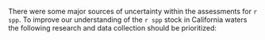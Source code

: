 There were some major sources of uncertainty within the assessments for `r spp`. To improve our understanding of the `r spp` stock in California waters the following research and data collection should be prioritized:

\begin{enumerate}

  \item  The NWFSC Hook and Line survey is the only long-term fishery-independent survey in rocky (untrawlable) habitat in the Southern California Bight. Efforts should continue to explore how best to model hook and line catch data to develop indices of abundance. We also recommend evaluating how to structure the NWFSC Hook and Line survey index, given its expansion into the CCAs and increase in sites within designated MPAs, and independent analysis of information content in NWFSC Hook and Line survey across observed species. Finally, increased spatiotemporal sampling around Point Conception would aid in identifying stock boundaries.

	\item The assessment area south of Point Conception appears to have a mixture of observations from areas experiencing variable fishing mortality. In the region there are likely a mixture of areas: open access rocky reefs that are close to port that are heavily fished, open access rocky reefs that are inaccessible via day-trips that are fished but likely at lower levels, and rocky reefs that fall within marine protected areas (MPAs). A spatially-explicit assessment model may be able to capture this complexity but will require data (indices of abundance and composition data) from each of the regions. 
	
	\item Future nearshore assessments would greatly benefit from additional CDFW ROV surveys which could increase the power of these data to inform assessments.

	\item There are very limited age data for `r spp` across California arising from fishery-dependent sources. Establishing regular collections of otoliths from the recreational fishery, a large source of mortality, would support future assessments and would improve the understanding of the population structure and life history of `r spp`. 

	\item There is limited information for `r spp` on maturity and fecundity and the variability of these parameters with increasing latitude.  The NWFSC WCGBT and Hook and Line surveys provided the only available information on the maturity ogive and the timing of these surveys does not overlap with the expected peak spawning season. The SWFSC has egg samples from a total of ten copper rockfish, which is too few to draw conclusions regarding fecundity.

	\item Some of the PR mode recreational data that should be available via RecFIN were found to contain information in that database inconsistent with datasheets available from CDFW. There is also a question if length data collected by the Deb Wilson-Vandenberg onboard observer survey is duplicated within RecFIN and attributed to MRFSS dockside samples of the CPFV fleet.

	\item The interpreted substrate data for the areas north of Point Conception within state waters is incomplete. Additional data needs include high resolution interpreted substrate maps for areas outside of state waters. The available interpreted bathymetry data from south of Point Conception is incomplete within state waters  around the northern and southern Channel Islands. This poses a challenge for estimating available rocky substrate both by district and also inside and outside closed areas. 

	\item The genetic stock structure of `r spp` warrants further investigation to ensure appropriate management of `r spp` along the West Coast. 

	\item The Marine Recreational Fisheries Statistics Survey (MRFSS) index was excluded from both California assessment models. The standardized trends in abundance were marked by extreme peaks in the data throughout the time series that the STAT did not think represented the data. Additional investigations of the MRFSS dataset could help resolve some of the issues.

 \item Additional research on the effect of the MPA network on `r spp` and other nearshore rockfish species needs to be conducted. The trend inside the MPAs in northern California exhibited an increasing trend compared to outside the MPAs, similar to what was observed during the 2021 assessment of vermilion rockfish. However, the trends inside MPAs south of Point Conception varied by location with a number of site showing no increase in abundance or declining trends.  

 \item Further investigations of other available fishery-independent data such as the Partnership for Interdisciplinary Studies of Coastal Oceans (PISCO) kelp forest index would benefit future assessments of nearshore species, including copper rockfish. 

 \item Larval and smaller young-of-the-year copper rockfish can only be identified with certainty genetically. Existing sources of data (CalCOFI and Standard Monitoring Units for the Recruitment of Fishes [SMURFs]) where genetic samples can be analyzed would provide key information to inform recruitment for copper rockfish.
 
  \item Continue to investigate historical catch reconstructions and all other historical data sources.
  
  \item Existing catch estimates within Recreational Fisheries Information Network (RecFIN) that are currently assigned only to "rockfish, general" should be investigated to determine if these removals can be assigned to specific-species.



\end{enumerate}